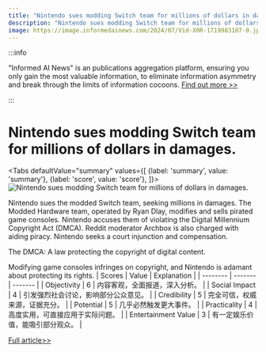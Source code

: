```yaml
---
title: "Nintendo sues modding Switch team for millions of dollars in damages."
description: "Nintendo sues modding Switch team for millions of dollars in damages."
image: https://image.informedainews.com/2024/07/Vid-X0R-1719983107-0.jpg
---
```



:::info

"Informed AI News" is an publications aggregation platform, ensuring you only gain the most valuable information, to eliminate information asymmetry and break through the limits of information cocoons.  [Find out more >>](/)

:::

# Nintendo sues modding Switch team for millions of dollars in damages.


<Tabs
	defaultValue="summary"
	values={[
	{label: 'summary', value: 'summary'},
	{label: 'score', value: 'score'},
]}>
<TabItem value="summary">
<img
  src="https://image.informedainews.com/2024/07/Vid-X0R-1719983107-0.jpg"
  alt="Nintendo sues modding Switch team for millions of dollars in damages."
/>



Nintendo sues the modded Switch team, seeking millions in damages. The Modded Hardware team, operated by Ryan Dlay, modifies and sells pirated game consoles. Nintendo accuses them of violating the Digital Millennium Copyright Act (DMCA). Reddit moderator Archbox is also charged with aiding piracy. Nintendo seeks a court injunction and compensation.

The DMCA: A law protecting the copyright of digital content.

Modifying game consoles infringes on copyright, and Nintendo is adamant about protecting its rights.
</TabItem>
<TabItem value="score">
	| Scores     | Value   | Explanation |
	| -------- | ------- | ------- |
	| Objectivity  | 6    | 内容客观，全面报道，深入分析。    |
	| Social Impact | 4     | 引发强烈社会讨论，影响部分公众意见。    |
	| Credibility    | 5    | 完全可信，权威来源，证据充分。    |
	| Potential    | 5    | 几乎必然触发更大事件。    |
	| Practicality    | 4    | 高度实用，可直接应用于实际问题。    |
	| Entertainment Value    | 3    | 有一定娱乐价值，能吸引部分观众。    |
</TabItem>
</Tabs>

[Full article>>](https://www.cnbeta.com.tw/articles/game/1436849.htm)
